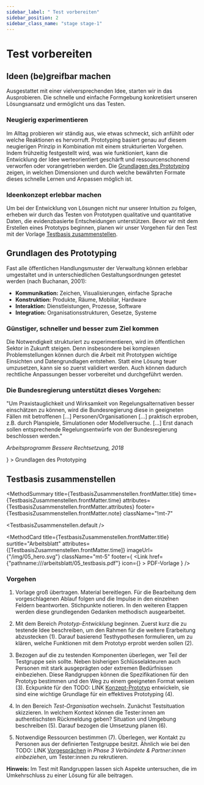 ```yaml
---
sidebar_label: " Test vorbereiten"
sidebar_position: 2
sidebar_class_name: "stage stage-1"
---
```



# Test vorbereiten

## Ideen (be)greifbar machen

Ausgestattet mit einer vielversprechenden Idee, starten wir in das Ausprobieren. Die schnelle und einfache Formgebung konkretisiert unseren Lösungsansatz und ermöglicht uns das Testen.

### Neugierig experimentieren

Im Alltag probieren wir ständig aus, wie etwas schmeckt, sich anfühlt oder welche Reaktionen es hervorruft. Prototyping basiert genau auf diesem neugierigen Prinzip in Kombination mit einem strukturierten Vorgehen. Indem frühzeitig festgestellt wird, was wie funktioniert, kann die Entwicklung der Idee werteorientiert geschärft und ressourcenschonend verworfen oder vorangetrieben werden. Die <a href="#grundlagen-des-prototyping">Grundlagen des Prototyping</a> zeigen, in welchen Dimensionen und durch welche bewährten Formate dieses schnelle Lernen und Anpassen möglich ist.

### Ideenkonzept erlebbar machen

Um bei der Entwicklung von Lösungen nicht nur unserer Intuition zu folgen, erheben wir durch das Testen von Prototypen qualitative und quantitative Daten, die evidenzbasierte Entscheidungen unterstützen. Bevor wir mit dem Erstellen eines Prototyps beginnen, planen wir unser Vorgehen für den Test mit der Vorlage <a href="#testbasis-zusammenstellen">Testbasis zusammenstellen</a>.

## Grundlagen des Prototyping

Fast alle öffentlichen Handlungsmuster der Verwaltung können erlebbar umgestaltet und in unterschiedlichen Gestaltungsordnungen getestet werden (nach Buchanan, 2001):

- **Kommunikation:** Zeichen, Visualisierungen, einfache Sprache
- **Konstruktion:** Produkte, Räume, Mobiliar, Hardware
- **Interaktion:** Dienstleistungen, Prozesse, Software
- **Integration:** Organisationsstrukturen, Gesetze, Systeme

### Günstiger, schneller und besser zum Ziel kommen

Die Notwendigkeit strukturiert zu experimentieren, wird im öffentlichen Sektor in Zukunft steigen. Denn insbesondere bei komplexen Problemstellungen können durch die Arbeit mit Prototypen wichtige Einsichten und Datengrundlagen entstehen. Statt eine Lösung teuer umzusetzen, kann sie so zuerst validiert werden. Auch können dadurch rechtliche Anpassungen besser vorbereitet und durchgeführt werden.

### Die Bundesregierung unterstützt dieses Vorgehen:

<!--zitat aber anders als die zitate auf cover seiten-->

"Um Praxistauglichkeit und Wirksamkeit von Regelungsalternativen besser einschätzen zu können, wird die Bundesregierung diese in geeigneten Fällen mit betroffenen […] Personen/Organisationen [...] praktisch erproben, z.B. durch Planspiele, Simulationen oder Modellversuche. […] Erst danach sollen entsprechende Regelungsentwürfe von der Bundesregierung beschlossen werden."

_Arbeitsprogramm Bessere Rechtsetzung, 2018_

<Link
  href={"pathname:///arbeitsblatt/05_grundlagen_prototyping.pdf"}
  icon={<EditIcon className="w-3 h-3 text-inherit" />}
>
  Grundlagen des Prototyping
</Link>

## Testbasis zusammenstellen

<MethodSummary
  title={TestbasisZusammenstellen.frontMatter.title}
  time={TestbasisZusammenstellen.frontMatter.time}
  attributes={TestbasisZusammenstellen.frontMatter.attributes}
  footer={TestbasisZusammenstellen.frontMatter.note}
  className="!mt-7"
>
  <TestbasisZusammenstellen.default />
</MethodSummary>

<MethodCard
  title={TestbasisZusammenstellen.frontMatter.title}
  surtitle="Arbeitsblatt"
  attributes={[TestbasisZusammenstellen.frontMatter.time]}
  imageUrl={"/img/05_hero.svg"}
  className="mt-5"
  footer={
    <Link
      href={"pathname:///arbeitsblatt/05_testbasis.pdf"}
      icon={<EditIcon className="w-3 h-3 text-inherit" />}
    >
      PDF-Vorlage
    </Link>
  }
/>

### Vorgehen

1. Vorlage groß übertragen. Material bereitlegen. Für die Bearbeitung dem vorgeschlagenen Ablauf folgen und die Impulse in den einzelnen Feldern beantworten. Stichpunkte notieren. In den weiteren Etappen werden diese grundlegenden Gedanken methodisch ausgearbeitet.

2. Mit dem Bereich _Prototyp-Entwicklung_ beginnen. Zuerst kurz die zu testende Idee beschreiben, um den Rahmen für die weitere Erarbeitung abzustecken (1). Darauf basierend Testhypothesen formulieren, um zu klären, welche Funktionen mit dem Prototyp erprobt werden sollen (2).

3. Bezogen auf die zu testenden Komponenten überlegen, wer Teil der Testgruppe sein sollte. Neben bisherigen Schlüsselakteuren auch Personen mit stark ausgeprägten oder extremen Bedürfnissen einbeziehen. Diese Randgruppen können die Spezifikationen für den Prototyp bestimmen und den Weg zu einem geeigneten Format weisen (3). Eckpunkte für den TODO: LINK <a href="#konzept-prototyp">Konzept-Prototyp</a> entwickeln, sie sind eine wichtige Grundlage für ein effektives Prototyping (4).

4. In den Bereich _Test-Organisation_ wechseln. Zunächst Testsituation skizzieren. In welchem Kontext können die Tester:innen am authentischsten Rückmeldung geben? Situation und Umgebung beschreiben (5). Darauf bezogen die Umsetzung planen (6).

5. Notwendige Ressourcen bestimmen (7). Überlegen, wer Kontakt zu Personen aus der definierten Testgruppe besitzt. Ähnlich wie bei den TODO: LINK [Vorgesprächen](http://www.citylab-berlin.org/handbuch "Vorgesprächen") in _Phase 3 Verbündete & Partner:innen einbeziehen_, um Tester:innen zu rekrutieren.

<Hint>
  <b>Hinweis:</b> Im Test mit Randgruppen lassen sich Aspekte untersuchen, die
  im Umkehrschluss zu einer Lösung für alle beitragen.
</Hint>
